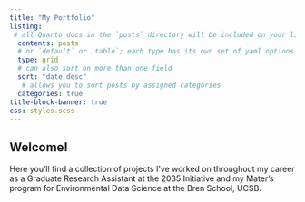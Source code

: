 ```yaml
---
title: "My Portfolio"
listing: 
 # all Quarto docs in the `posts` directory will be included on your listing page
  contents: posts
  # or `default` or `table`; each type has its own set of yaml options to include
  type: grid 
  # can also sort on more than one field
  sort: "date desc"
   # allows you to sort posts by assigned categories  
  categories: true
title-block-banner: true
css: styles.scss
---
```


## Welcome!

Here you'll find a collection of projects I've worked on throughout my career as a Graduate Research Assistant at the 2035 Initiative and my Mater's program for Environmental Data Science at the Bren School, UCSB.
